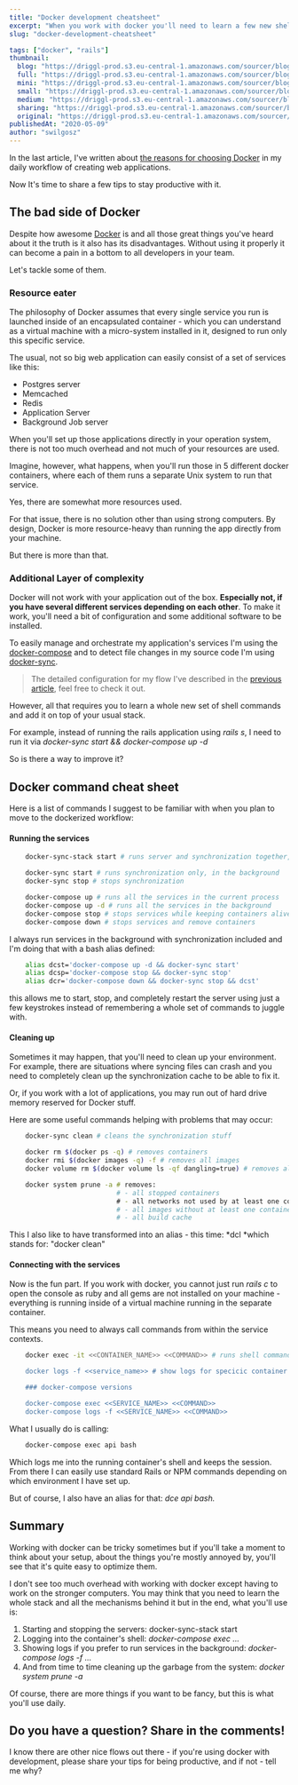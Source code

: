 ```yaml
---
title: "Docker development cheatsheet"
excerpt: "When you work with docker you'll need to learn a few new shell commands to be effective. Here is a collection of my most useful commands I've found so far."
slug: "docker-development-cheatsheet"

tags: ["docker", "rails"]
thumbnail:
  blog: "https://driggl-prod.s3.eu-central-1.amazonaws.com/sourcer/blogs/99a95609-d8fd-4a84-994c-2386fd1c15de/articles/7dc69020-89e8-45d7-a3b0-581bfc29fe26/cover/blog.jpeg"
  full: "https://driggl-prod.s3.eu-central-1.amazonaws.com/sourcer/blogs/99a95609-d8fd-4a84-994c-2386fd1c15de/articles/7dc69020-89e8-45d7-a3b0-581bfc29fe26/cover/full.jpeg"
  mini: "https://driggl-prod.s3.eu-central-1.amazonaws.com/sourcer/blogs/99a95609-d8fd-4a84-994c-2386fd1c15de/articles/7dc69020-89e8-45d7-a3b0-581bfc29fe26/cover/mini.jpeg"
  small: "https://driggl-prod.s3.eu-central-1.amazonaws.com/sourcer/blogs/99a95609-d8fd-4a84-994c-2386fd1c15de/articles/7dc69020-89e8-45d7-a3b0-581bfc29fe26/cover/small.jpeg"
  medium: "https://driggl-prod.s3.eu-central-1.amazonaws.com/sourcer/blogs/99a95609-d8fd-4a84-994c-2386fd1c15de/articles/7dc69020-89e8-45d7-a3b0-581bfc29fe26/cover/medium.jpeg"
  sharing: "https://driggl-prod.s3.eu-central-1.amazonaws.com/sourcer/blogs/99a95609-d8fd-4a84-994c-2386fd1c15de/articles/7dc69020-89e8-45d7-a3b0-581bfc29fe26/cover/sharing.jpeg"
  original: "https://driggl-prod.s3.eu-central-1.amazonaws.com/sourcer/blogs/99a95609-d8fd-4a84-994c-2386fd1c15de/articles/7dc69020-89e8-45d7-a3b0-581bfc29fe26/cover/original.jpeg"
publishedAt: "2020-05-09"
author: "swilgosz"
---
```


In the last article, I've written about [the reasons for choosing Docker](https://driggl.com/blog/a/docker-setup-for-rails-development) in my daily workflow of creating web applications.

Now It's time to share a few tips to stay productive with it.

## The bad side of Docker

Despite how awesome [Docker](https://www.docker.com/) is and all those great things you've heard about it the truth is it also has its disadvantages. Without using it properly it can become a pain in a bottom to all developers in your team.

Let's tackle some of them.

### Resource eater

The philosophy of Docker assumes that every single service you run is launched inside of an encapsulated container - which you can understand as a virtual machine with a micro-system installed in it, designed to run only this specific service.

The usual, not so big web application can easily consist of a set of services like this:

- Postgres server
- Memcached
- Redis
- Application Server
- Background Job server

When you'll set up those applications directly in your operation system, there is not too much overhead and not much of your resources are used.

Imagine, however, what happens, when you'll run those in 5 different docker containers, where each of them runs a separate Unix system to run that service.

Yes, there are somewhat more resources used.

For that issue, there is no solution other than using strong computers. By design, Docker is more resource-heavy than running the app directly from your machine.

But there is more than that.

### Additional Layer of complexity

Docker will not work with your application out of the box. **Especially not, if you have several different services depending on each other**. To make it work, you'll need a bit of configuration and some additional software to be installed.

To easily manage and orchestrate my application's services I'm using the [docker-compose](https://docs.docker.com/compose/) and to detect file changes in my source code I'm using [docker-sync](http://docker-sync.io/).

> The detailed configuration for my flow I've described in the [previous article](https://driggl.com/blog/a/docker-setup-for-rails-development), feel free to check it out.

However, all that requires you to learn a whole new set of shell commands and add it on top of your usual stack.

For example, instead of running the rails application using _rails s_, I need to run it via _docker-sync start && docker-compose up -d_

So is there a way to improve it?

## Docker command cheat sheet

Here is a list of commands I suggest to be familiar with when you plan to move to the dockerized workflow:

#### **Running the services**

```bash
    docker-sync-stack start # runs server and synchronization together, all in one tab.

    docker-sync start # runs synchronization only, in the background
    docker-sync stop # stops synchronization

    docker-compose up # runs all the services in the current process
    docker-compose up -d # runs all the services in the background
    docker-compose stop # stops services while keeping containers alive
    docker-compose down # stops services and remove containers
```

I always run services in the background with synchronization included and I'm doing that with a bash alias defined:

```bash
    alias dcst='docker-compose up -d && docker-sync start'
    alias dcsp='docker-compose stop && docker-sync stop'
    alias dcr='docker-compose down && docker-sync stop && dcst'
```

this allows me to start, stop, and completely restart the server using just a few keystrokes instead of remembering a whole set of commands to juggle with.

#### **Cleaning up**

Sometimes it may happen, that you'll need to clean up your environment. For example, there are situations where syncing files can crash and you need to completely clean up the synchronization cache to be able to fix it.

Or, if you work with a lot of applications, you may run out of hard drive memory reserved for Docker stuff.

Here are some useful commands helping with problems that may occur:

```bash
    docker-sync clean # cleans the synchronization stuff

    docker rm $(docker ps -q) # removes containers
    docker rmi $(docker images -q) -f # removes all images
    docker volume rm $(docker volume ls -qf dangling=true) # removes all volumes without containers associated with it

    docker system prune -a # removes:
                           # - all stopped containers
                           # - all networks not used by at least one container
                           # - all images without at least one container  associated with them
                           # - all build cache
```

This I also like to have transformed into an alias - this time: *dcl *which stands for: "docker clean"

#### Connecting with the services

Now is the fun part. If you work with docker, you cannot just run _rails c_ to open the console as ruby and all gems are not installed on your machine - everything is running inside of a virtual machine running in the separate container.

This means you need to always call commands from within the service contexts.

```bash
    docker exec -it <<CONTAINER_NAME>> <<COMMAND>> # runs shell command inside of the container

    docker logs -f <<service_name>> # show logs for specicic container

    ### docker-compose versions

    docker-compose exec <<SERVICE_NAME>> <<COMMAND>>
    docker-compose logs -f <<SERVICE_NAME>> <<COMMAND>>
```

What I usually do is calling:

```bash
    docker-compose exec api bash
```

Which logs me into the running container's shell and keeps the session. From there I can easily use standard Rails or NPM commands depending on which environment I have set up.

But of course, I also have an alias for that: _dce api bash._

## Summary

Working with docker can be tricky sometimes but if you'll take a moment to think about your setup, about the things you're mostly annoyed by, you'll see that it's quite easy to optimize them.

I don't see too much overhead with working with docker except having to work on the stronger computers. You may think that you need to learn the whole stack and all the mechanisms behind it but in the end, what you'll use is:

1.  Starting and stopping the servers: docker-sync-stack start
2.  Logging into the container's shell: _docker-compose exec ..._
3.  Showing logs if you prefer to run services in the background: _docker-compose logs -f ..._
4.  And from time to time cleaning up the garbage from the system: _docker system prune -a_

Of course, there are more things if you want to be fancy, but this is what you'll use daily.

## Do you have a question? Share in the comments!

I know there are other nice flows out there - if you're using docker with development, please share your tips for being productive, and if not - tell me why?
